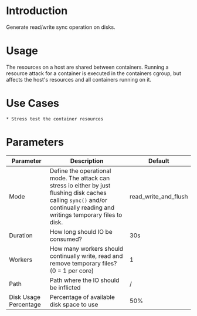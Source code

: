 # Introduction

Generate read/write sync operation on disks.

# Usage
The resources on a host are shared between containers.
Running a resource attack for a container is executed in the containers cgroup, but affects the host's resources and all containers running on it.

# Use Cases

    * Stress test the container resources

# Parameters

| Parameter             | Description                                                                                                                                                                 | Default              |
|-----------------------|-----------------------------------------------------------------------------------------------------------------------------------------------------------------------------|----------------------|
| Mode                  | Define the operational mode. The attack can stress io either by just flushing disk caches calling `sync()` and/or continually reading and writings temporary files to disk. | read_write_and_flush |
| Duration              | How long should IO be consumed?                                                                                                                                             | 30s                  |
| Workers               | How many workers should continually write, read and remove temporary files? (0 = 1 per core)                                                                                | 1                    |
| Path                  | Path where the IO should be inflicted                                                                                                                                       | /                    |
| Disk Usage Percentage | Percentage of available disk space to use                                                                                                                                   | 50%                  |
